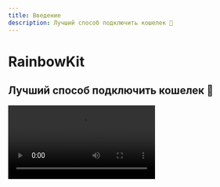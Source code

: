 ```yaml
---
title: Введение
description: Лучший способ подключить кошелек 🌈
---
```


# RainbowKit

## Лучший способ подключить кошелек 🌈

<Video src="https://res.cloudinary.com/rainbowme/video/upload/s--aTmEjSrr--/f_auto:video,q_auto/v1/rainbowkit/site-assets/rainbowkit-video-cutdown-edit_gy0q16" />

RainbowKit - это библиотека [React](https://reactjs.org/), которая облегчает добавление подключения кошелька к вашему dapp. Он интуитивно понятен, отзывчив и настраиваемый.

### Особенности

#### Управление кошельком

Готовое управление кошельком для вашего dapp. Помимо обработки подключения и отключения кошельков, RainbowKit поддерживает множество кошельков, свопы соединений цепей, решает адрес до ENS, отображает баланс и многое другое!

#### Настроиваемый

Вы можете настроить UI RainbowKit, чтобы он соответствовал вашему бренду. Вы можете выбрать из нескольких предопределенных акцентов и конфигураций радиуса границы. Для более сложных случаев использования вы можете предоставить полностью настраиваемую тему, отрисовать свою кнопку и отказаться от некоторых функций. Включен темный режим.

#### Стандарты индустрии

Для лучшей совместимости с большинством продуктов мы рассчитываем на [viem](https://viem.sh) и [wagmi](https://wagmi.sh/) - наиболее распространенные библиотеки в этой области.

Стандарты кошельков, такие как EIP-1193 и EIP-6963, поддерживаются прямо из коробки, что делает процесс подключения кошелька пользователями браузера к вашему dApp проще, чем когда-либо.

### Сообщество

Мы рады видеть, как сообщество принимает RainbowKit, поднимает вопросы и дает отзывы. Независимо от того, является ли это запрос на добавление функции, отчет о баге или проект для демонстрации, присоединяйтесь!

- Поднимите [issue](https://github.com/rainbow-me/rainbowkit/issues)
- Подписаться на [Twitter](https://twitter.com/rainbowdotme)
- Поделитесь вашим [feedback](https://github.com/rainbow-me/rainbowkit/discussions/new?category=feedback)
- Попробуйте на [Codesandbox](https://codesandbox.io/p/sandbox/github/rainbow-me/rainbowkit/tree/main/examples/with-next)
